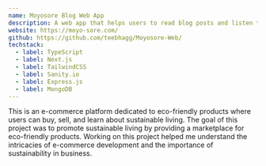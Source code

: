 ```yaml
---
name: Moyosore Blog Web App
description: A web app that helps users to read blog posts and listen to its audio recordings.
website: https://moyo-sore.com/
github: https://github.com/teebhagg/Moyosore-Web/
techstack:
  - label: TypeScript
  - label: Next.js
  - label: TailwindCSS
  - label: Sanity.io
  - label: Express.js
  - label: MongoDB
---
```


This is an e-commerce platform dedicated to eco-friendly products where users can buy, sell, and learn about sustainable living. The goal of this project was to promote sustainable living by providing a marketplace for eco-friendly products. Working on this project helped me understand the intricacies of e-commerce development and the importance of sustainability in business.